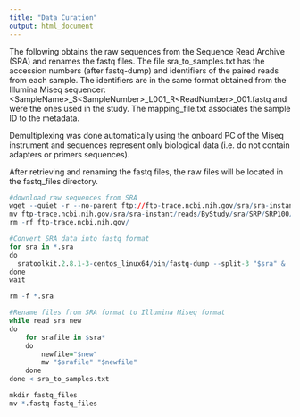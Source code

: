 ```yaml
---
title: "Data Curation"
output: html_document
---
```


The following obtains the raw sequences from the Sequence Read Archive (SRA) and renames the fastq files. The file sra_to_samples.txt has the accession numbers (after fastq-dump) and identifiers of the paired reads from each sample. The identifiers are in the same format obtained from the Illumina Miseq sequencer: \<SampleName>_S\<SampleNumber>_L001_R\<ReadNumber>_001.fastq and were the ones used in the study. The mapping_file.txt associates the sample ID to the metadata.

Demultiplexing was done automatically using the onboard PC of the Miseq instrument and sequences represent only biological data (i.e. do not contain adapters or primers sequences). 

After retrieving and renaming the fastq files, the raw files will be located in the fastq_files directory.

```r
#download raw sequences from SRA
wget --quiet -r --no-parent ftp://ftp-trace.ncbi.nih.gov/sra/sra-instant/reads/ByStudy/sra/SRP/SRP100/SRP100776/
mv ftp-trace.ncbi.nih.gov/sra/sra-instant/reads/ByStudy/sra/SRP/SRP100/SRP100776/*/*.sra ./
rm -rf ftp-trace.ncbi.nih.gov/

#Convert SRA data into fastq format
for sra in *.sra
do
  sratoolkit.2.8.1-3-centos_linux64/bin/fastq-dump --split-3 "$sra" &
done
wait

rm -f *.sra

#Rename files from SRA format to Illumina Miseq format
while read sra new
do
    for srafile in $sra*
    do
        newfile="$new"
        mv "$srafile" "$newfile" 
    done
done < sra_to_samples.txt

mkdir fastq_files
mv *.fastq fastq_files
```